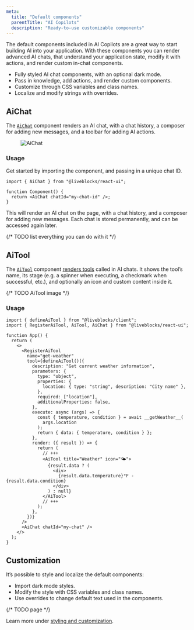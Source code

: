 ```yaml
---
meta:
  title: "Default components"
  parentTitle: "AI Copilots"
  description: "Ready-to-use customizable components"
---
```


The default components included in AI Copilots are a great way to start building
AI into your application. With these components you can render advanced AI
chats, that understand your application state, modify it with actions, and
render custom in-chat components.

- Fully styled AI chat components, with an optional dark mode.
- Pass in knowledge, add actions, and render custom components.
- Customize through CSS variables and class names.
- Localize and modify strings with overrides.

## AiChat

The [`AiChat`][] component renders an AI chat, with a chat history, a composer
for adding new messages, and a toolbar for adding AI actions.

<Figure>
  <Image
    src="/assets/ai-copilots/ai-chat.jpg"
    alt="AiChat"
    width={768}
    height={446}
  />
</Figure>

### Usage

Get started by importing the component, and passing in a unique chat ID.

```tsx
import { AiChat } from "@liveblocks/react-ui";

function Component() {
  return <AiChat chatId="my-chat-id" />;
}
```

This will render an AI chat on the page, with a chat history, and a composer for
adding new messages. Each chat is stored permanently, and can be accessed again
later.

{/* TODO list everything you can do with it */}

## AiTool

The [`AiTool`][] component
[renders tools](/docs/ready-made-features/ai-copilots/tools) called in AI chats.
It shows the tool’s name, its stage (e.g. a spinner when executing, a checkmark
when successful, etc.), and optionally an icon and custom content inside it.

{/* TODO AiTool image */}

### Usage

```tsx
import { defineAiTool } from "@liveblocks/client";
import { RegisterAiTool, AiTool, AiChat } from "@liveblocks/react-ui";

function App() {
  return (
    <>
      <RegisterAiTool
        name="get-weather"
        tool={defineAiTool()({
          description: "Get current weather information",
          parameters: {
            type: "object",
            properties: {
              location: { type: "string", description: "City name" },
            },
            required: ["location"],
            additionalProperties: false,
          },
          execute: async (args) => {
            const { temperature, condition } = await __getWeather__(
              args.location
            );
            return { data: { temperature, condition } };
          },
          render: ({ result }) => {
            return (
              // +++
              <AiTool title="Weather" icon="🌤️">
                {result.data ? (
                  <div>
                    {result.data.temperature}°F - {result.data.condition}
                  </div>
                ) : null}
              </AiTool>
              // +++
            );
          },
        })}
      />
      <AiChat chatId="my-chat" />
    </>
  );
}
```

## Customization

It’s possible to style and localize the default components:

- Import dark mode styles.
- Modify the style with CSS variables and class names.
- Use overrides to change default text used in the components.

{/* TODO page */}

Learn more under
[styling and customization](/docs/ready-made-features/comments/styling-and-customization).

[`aichat`]: /docs/api-reference/liveblocks-react-ui#AiChat
[`aitool`]: /docs/api-reference/liveblocks-react-ui#AiTool

